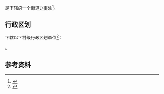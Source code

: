 {{中国乡级行政区|42/01/02/014/000}}

'''{{PAGENAMEBASE}}'''是{{PRC admin/fullname|42/01/02/014/000|3}}下辖的一个[[街道办事处|街道办事处]]<ref>{{PRC admin/ref sgc|{{PRC admin/parent|42/01/02/014/000}}}}</ref>。

== 行政区划 ==
{{PAGENAMEBASE}}下辖以下村级行政区划单位<ref>{{PRC admin/ref sgc|42/01/02/014/000}}</ref>：

{{PRC admin/children|42/01/02/014/000}}。

== 参考资料 ==
{{reflist}}

{{湖北行政区划小作品}}
{{PRC admin/navcat|42/01/02/014/000}}